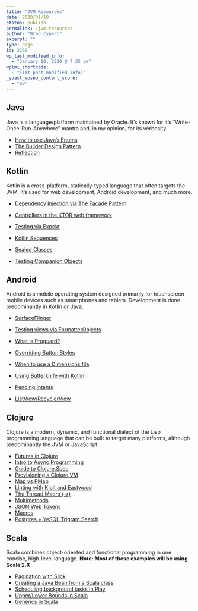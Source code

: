 ```yaml
---
title: "JVM Resources"
date: 2020/01/10
status: publish
permalink: /jvm-resources
author: "Brad Cypert"
excerpt: ""
type: page
id: 2260
wp_last_modified_info:
  - "January 10, 2020 @ 7:35 pm"
wplmi_shortcode:
  - "[lmt-post-modified-info]"
_yoast_wpseo_content_score:
  - "60"
---
```


## Java

Java is a language/platform maintained by Oracle. It’s known for it’s “Write-Once-Run-Anywhere” mantra and, in my opinion, for its verbosity.

- [How to use Java’s Enums](/a-beginners-guide-to-java-enums/)
- [The Builder Design Pattern](/design-patterns-builder/)
- [Reflection ](/intro-to-reflection-in-java/)

## Kotlin

Kotlin is a cross-platform, statically-typed language that often targets the JVM. It’s used for web development, Android development, and much more.

- [Dependency Injection via The Facade Pattern](/the-facade-pattern-for-simple-dependency-injection/)
- [Controllers in the KTOR web framework](/controllers-in-ktor/)
- [Testing via Expekt](/bdd-assertions-expekt-kotlin/)

- [Kotlin Sequences](/sequence-a-kotlin-type/)
- [Sealed Classes](/kotlin-sealed-classes/)
- [Testing Companion Objects](/static-methods-companion-objects-and-testing/)

## Android

Android is a mobile operating system designed primarily for touchscreen mobile devices such as smartphones and tablets. Development is done predominantly in Kotlin or Java.

- [SurfaceFlinger](/what-is-androids-surfaceflinger/)
- [Testing views via FormatterObjects](/formatter-objects-testable-fragments/)
- [What is Proguard?](/what-the-heck-is-androids-proguard/)
- [Overriding Button Styles](/overriding-button-styles-in-android/)

- [When to use a Dimensions file](/the-complete-guide-to-dimensions-in-android/)
- [Using Butterknife with Kotlin](/using-butterknife-kotlin/)
- [Pending Intents](/android-pending-intents/)
- [ListView/RecyclerView](/android-listview-recyclerview-adapters/)

## Clojure

Clojure is a modern, dynamic, and functional dialect of the Lisp programming language that can be built to target many platforms, although predominantly the JVM or JavaScript.

- [Futures in Clojure](/using-futures-in-clojure/)
- [Intro to Async Programming](/clojure-async/)
- [Guide to Clojure.Spec](/an-informal-guide-to-clojure-spec/)
- [Provisioning a Clojure VM](/provisioning-a-development-environment-for-clojure-web-services-via-ansible-and-vagrant/)
- [Map vs PMap](/understanding-clojures-map-pmap/)
- [Linting with Kibit and Eastwood](/clojure-kibit-eastwood/)
- [The Thread Macro (-&gt;) ](/threading-pipelines-in-clojure/)
- [Multimethods](/mighty-morphing-multimethods/)
- [JSON Web Tokens](/using-json-web-tokens-with-clojure/)
- [Macros](/understanding-clojure-macros/)
- [Postgres + YeSQL Trigram Search](/adding-trigram-searching-to-a-clojure-webapp/)

## Scala

Scala combines object-oriented and functional programming in one concise, high-level language. **Note: Most of these examples will be using Scala 2.X**

- [Pagination with Slick](/a-quick-script-to-update-all-of-your-npm-dependencies/)
- [Creating a Java Bean from a Scala class](/creating-a-java-bean-from-a-scala-class/)
- [Scheduling background tasks in Play](/scheduling-background-jobs-in-play-with-scala/)
- [Upper/Lower Bounds in Scala](/upper-and-lower-bounds-in-scala/)
- [Generics in Scala](/using-generics-in-scala/)

